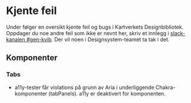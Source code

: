
<Meta title="Kjente feil" />

# Kjente feil

Under følger en oversikt kjente feil og bugs i Kartverkets Designbibliotek.
Oppdager du noe andre feil som ikke er nevnt her, skriv et innlegg i [slack-kanalen #gen-kvib](https://kartverketgroup.slack.com/archives/C03LL4CKMMK).
Der vil noen i Designsystem-teamet ta tak i det.

## Komponenter

### Tabs

- a11y-tester får violations på grunn av Aria i underliggende Chakra-komponenter (tabPanels). a11y er deaktivert for komponenten.
